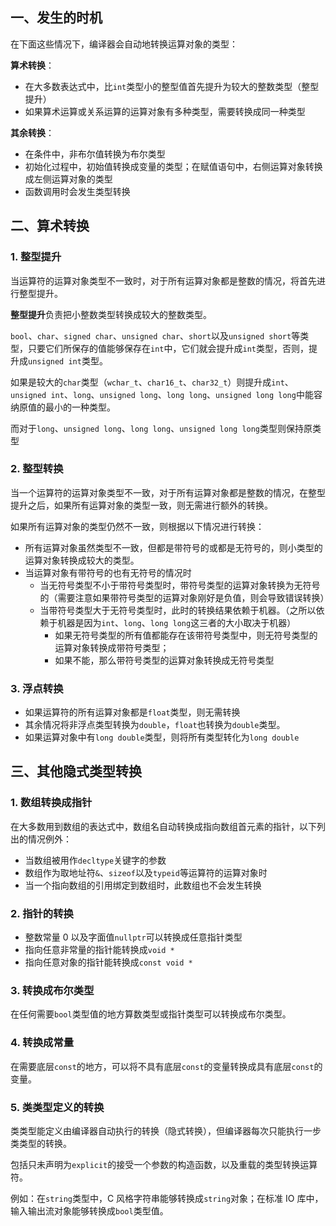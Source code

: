 ## 一、发生的时机

在下面这些情况下，编译器会自动地转换运算对象的类型：

**算术转换**：

- 在大多数表达式中，比`int`类型小的整型值首先提升为较大的整数类型（整型提升）
- 如果算术运算或关系运算的运算对象有多种类型，需要转换成同一种类型

**其余转换**：

- 在条件中，非布尔值转换为布尔类型
- 初始化过程中，初始值转换成变量的类型；在赋值语句中，右侧运算对象转换成左侧运算对象的类型
- 函数调用时会发生类型转换



## 二、算术转换

### 1. 整型提升

当运算符的运算对象类型不一致时，对于所有运算对象都是整数的情况，将首先进行整型提升。

**整型提升**负责把小整数类型转换成较大的整数类型。

`bool`、`char`、`signed char`、`unsigned char`、`short`以及`unsigned short`等类型，只要它们所保存的值能够保存在`int`中，它们就会提升成`int`类型，否则，提升成`unsigned int`类型。

如果是较大的`char`类型（`wchar_t`、`char16_t`、`char32_t`）则提升成`int`、`unsigned int`、`long`、`unsigned long`、`long long`、`unsigned long long`中能容纳原值的最小的一种类型。

而对于`long`、`unsigned long`、`long long`、`unsigned long long`类型则保持原类型



### 2. 整型转换

当一个运算符的运算对象类型不一致，对于所有运算对象都是整数的情况，在整型提升之后，如果所有运算对象的类型一致，则无需进行额外的转换。

如果所有运算对象的类型仍然不一致，则根据以下情况进行转换：

- 所有运算对象虽然类型不一致，但都是带符号的或都是无符号的，则小类型的运算对象转换成较大的类型。
- 当运算对象有带符号的也有无符号的情况时
  - 当无符号类型不小于带符号类型时，带符号类型的运算对象转换为无符号的（需要注意如果带符号类型的运算对象刚好是负值，则会导致错误转换）
  - 当带符号类型大于无符号类型时，此时的转换结果依赖于机器。（之所以依赖于机器是因为`int`、`long`、`long long`这三者的大小取决于机器）
    - 如果无符号类型的所有值都能存在该带符号类型中，则无符号类型的运算对象转换成带符号类型；
    - 如果不能，那么带符号类型的运算对象转换成无符号类型



### 3. 浮点转换

- 如果运算符的所有运算对象都是`float`类型，则无需转换
- 其余情况将非浮点类型转换为`double`，`float`也转换为`double`类型。
- 如果运算对象中有`long double`类型，则将所有类型转化为`long double`



## 三、其他隐式类型转换

### 1. 数组转换成指针

在大多数用到数组的表达式中，数组名自动转换成指向数组首元素的指针，以下列出的情况例外：

- 当数组被用作`decltype`关键字的参数
- 数组作为取地址符`&`、`sizeof`以及`typeid`等运算符的运算对象时
- 当一个指向数组的引用绑定到数组时，此数组也不会发生转换



### 2. 指针的转换

- 整数常量 0 以及字面值`nullptr`可以转换成任意指针类型
- 指向任意非常量的指针能转换成`void *`
- 指向任意对象的指针能转换成`const void *`



### 3. 转换成布尔类型

在任何需要`bool`类型值的地方算数类型或指针类型可以转换成布尔类型。



### 4. 转换成常量

在需要底层`const`的地方，可以将不具有底层`const`的变量转换成具有底层`const`的变量。



### 5. 类类型定义的转换

类类型能定义由编译器自动执行的转换（隐式转换），但编译器每次只能执行一步类类型的转换。

包括只未声明为`explicit`的接受一个参数的构造函数，以及重载的类型转换运算符。

例如：在`string`类型中，C 风格字符串能够转换成`string`对象；在标准 IO 库中，输入输出流对象能够转换成`bool`类型值。